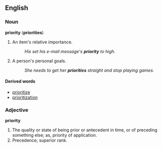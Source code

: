 ==English==

===Noun===
'''priority''' ('''priorities''')
#An item's relative importance.
#:''His set his e-mail message's '''priority''' to high.''
#A person's personal goals.
#:''She needs to get her '''priorities''' straight and stop playing games.''

====Derived words====
*[[prioritize]]
*[[prioritization]]

===Adjective===
'''priority'''
#The quality or state of being prior or antecedent in time, or of preceding something else; as, priority of application.
#Precedence; superior rank.